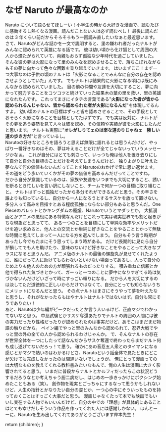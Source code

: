 
# なぜ Naruto が最高なのか

Naruto について語らせてほしーい！小学生の時から大好きな漫画で、読むたびに感動するし熱くなる漫画。読んだことない人は必ず読むべし！
最後に読んだのは 3 年くらい前だからそろそろもう一回読み直したいなぁと最近思います。
<br />
さて、Narutoがどんな話かを一文で説明すると、里の嫌われ者だったナルトがみんなに認められて英雄になる話です。
彼は幼い頃から化け狐として周囲の大人から煙たがられていて、両親もおらず孤独な少年時代を過ごしていました。
そんな彼の夢は火影になって里のみんなを認めさせることで、落ちこぼれながらもその夢に向かって色々な困難を乗り越えていきます。
はいまずここ！まず一つ大事なのは子供の頃のナルトは「火影になることでみんなに自分の存在を認めさせようとしていた」んです。
でもナルトは結果的に火影になる頃には既にみんなから認められていました。 目の前の仲間や友達を大切にすること、夢に向かって努力することをコツコツと続けていった結果木の葉の里を救い、里の英雄になれたんです。
これってまさにイタチの言葉である"**火影になった者が皆から認められるんじゃない、皆から認められた者が火影になるんだ**"を体現してるんすよ。
幼い頃のナルトの目標はずっと皆を認めさせることで、その手段としておそらく火影になることを目標としてたはずです。
でも実は反対に、ナルトがその夢を追う姿勢を見て人々は彼を認め、その信頼や実績が彼を火影にしたんだと思います。
ナルトも実際に"**オレがしりてェのは楽な道のりじゃねェ　険しい道の歩き方だ**"と言っているし。
<br />
Narutoの好きなところを語ろうと思えば無限に語れるとは思うんだけど、やっぱり一番好きなのはその、夢は叶えることだけが全てじゃないっていうメッセージかなぁ。
これが自分にはとても刺さって、いっつも俺は他人を置き去りにして自分と自分の目標のことだけを考えてしまうんだけど、
独りよがりに叶えた夢なんて何の価値もないんだってことをNarutoのおかげで常に思い返せます。
その道をどう歩いていくかがその夢の価値を高めるんだぜってことですね。
<br />
だから自分が意識しているのは、家族や友達をいつまでも大切にすること、誘いを断るとき忙しいを言い訳にしないこと、チームで何か一つの目標に取り組むこと。
ナルトはずっと孤独だったから多分それができるんだと思う。その辛さを誰よりも知っているし、自分から一人になろうとするサスケを放って置けない。
多分人って高みを目指すとある程度孤独にならない部分もあると思うんだ。One Pieceのバレットとかキングダムの龐煖、Narutoでいうとマダラとか。
大抵漫画とかアニメの悪役にある特徴なんだけどこれって実は現実世界でも割と起きがちな現象だと思ってて、
ある一つのことを目標にして単純な効率やメリットだけを追い求めると、他人との交流とか単純に好きなことをやることとかって無駄な時間に思えてしまって一人になる方を選んでしまう。
自分もそう言う時期があったし今でもたまにそう思ってしまう時がある。
だけど長期的に見たら自分が損してでも人を助けたり、意味のないけど好きなことをやることって大きなプラスになると思うんだ。
アニメ版のナルトの最後の螺旋丸が見せてくれたように、誰にだって人に助けてもらわないといけない場面ってあるし、人って自分のためよりも他人のための方が頑張れるものだったりする。
積み重ねた信頼とか他で得られた気づきとかって、ガーっと一つのことに夢中になりすぎてる時は気づかないんだけどいざって時にすっごい頼りになる。
だから人を大切にするのは決してただ道徳的に正しいからだけではなくて、自分にとっても知らないうちにメリットになるんだと思う。
その点ナルトはまさにそうやって夢を叶えたなと思うし、それがなかったらもはやナルトはナルトではないはず。自分も常にそうでありたい！
<br />
あと、Narutoは少年編がピークだったとか言う人いるけど、正直マジでわかってないなと思う。
中忍試験とかサスケ奪還あたりでナルトの周囲の人間には彼の実力だったり性格だったりが認められたのは事実だけど、あそこはまだまだ物語の触りだから。
ペイン編でやっと里のみんなから認められて、忍界大戦でやっと里の外の全ての人から認められるわけじゃんか。
で、そんなナルトの存在が世界全体を一つにしたって話なんだからサスケ奪還で終わったらまだナルト何も成し遂げてないだろっ！て思う。
確かにあの音忍五人衆とのタイマンになる感じとかマジで熱いのはわかるけどさ、Narutoという話全体で見たときにどこが欠けても完成しなかったのは間違いないでしょうが。
俺にとって漫画ってのは大切なものを教えてくれる教科書みたいなもんで、俺の人生は漫画に大きく影響されてると思う。
いまだに普段からナルトとかルフィだったらこの状況どうするだろうなとか考えちゃう厨二病だし、はじめの一歩きっかけにボクシング始めたこともある（笑）。
創作物を現実とごっちゃにするなって思うかもしれないけど、人生の指針とかなりたい自分の姿とか、一つ心の中にそういったものを持っておくことはすっごく大事だと思う。
漫画じゃなくたって本でも映画でもいいし実在する人物でもいいんだけど、自分の中での「理想」が具体的にあることはとても幸せだしそういう作品を作ってくれた人には感謝しかない。
ほんとーーに、Narutoを生み出してくれてありがとうございます岸本先生！


  return <MdxLayout>{children}</MdxLayout>;
}
